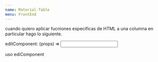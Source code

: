```yaml
---
name: Material-Table
menu: FrontEnd
---
```


cuando quiero aplicar fucniones especificas de HTML a una columna en particular hago lo siguiente.

editComponent: (props) => <input styletype="text" maxlength="2" />

uso ediComponent
